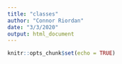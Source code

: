 ```yaml
---
title: "classes"
author: "Connor Riordan"
date: "3/3/2020"
output: html_document
---
```


```r
knitr::opts_chunk$set(echo = TRUE)
```


